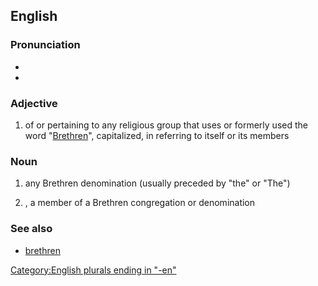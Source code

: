 {{also|brethren}}
==English==

===Pronunciation===
* {{IPA|/ˈbrɛθrən/|lang=en}}
* {{audio|en-us-brethren.ogg|Audio (US)|lang=en}}

===Adjective===
{{en-adj|-}}

# of or pertaining to any religious group that uses or formerly used the word "[[brethren|Brethren]]", capitalized, in referring to itself or its members

===Noun===
{{head|en|noun}}

# {{lb|en|in the plural|informal}} any Brethren denomination (usually preceded by "the" or "The")
# {{lb|en|in the singular}}, a member of a Brethren congregation or denomination

===See also===
* [[brethren]]

[[Category:English plurals ending in "-en"]]